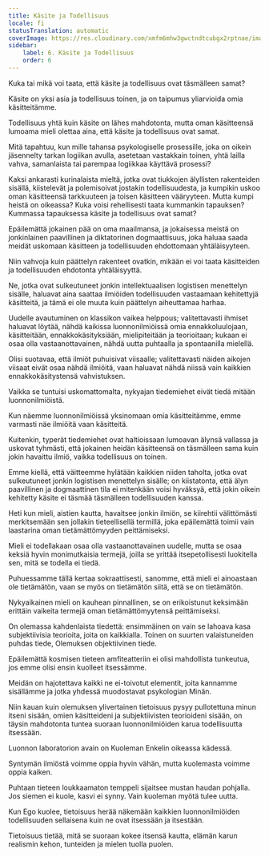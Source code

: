 ```yaml
---
title: Käsite ja Todellisuus
locale: fi
statusTranslation: automatic
coverImage: https://res.cloudinary.com/xmfm6mhw3gwctndtcubgx2rptnae/image/upload/v1741354419/small_cover_la_gran_rebelion_28716e29d2.webp
sidebar:
    label: 6. Käsite ja Todellisuus
    order: 6
---
```

Kuka tai mikä voi taata, että käsite ja todellisuus ovat täsmälleen samat?

Käsite on yksi asia ja todellisuus toinen, ja on taipumus yliarvioida omia käsitteitämme.

Todellisuus yhtä kuin käsite on lähes mahdotonta, mutta oman käsitteensä lumoama mieli olettaa aina, että käsite ja todellisuus ovat samat.

Mitä tapahtuu, kun mille tahansa psykologiselle prosessille, joka on oikein jäsennelty tarkan logiikan avulla, asetetaan vastakkain toinen, yhtä lailla vahva, samanlaista tai parempaa logiikkaa käyttävä prosessi?

Kaksi ankarasti kurinalaista mieltä, jotka ovat tiukkojen älyllisten rakenteiden sisällä, kiistelevät ja polemisoivat jostakin todellisuudesta, ja kumpikin uskoo oman käsitteensä tarkkuuteen ja toisen käsitteen vääryyteen. Mutta kumpi heistä on oikeassa? Kuka voisi rehellisesti taata kummankin tapauksen? Kummassa tapauksessa käsite ja todellisuus ovat samat?

Epäilemättä jokainen pää on oma maailmansa, ja jokaisessa meistä on jonkinlainen paavillinen ja diktatorinen dogmaattisuus, joka haluaa saada meidät uskomaan käsitteen ja todellisuuden ehdottomaan yhtäläisyyteen.

Niin vahvoja kuin päättelyn rakenteet ovatkin, mikään ei voi taata käsitteiden ja todellisuuden ehdotonta yhtäläisyyttä.

Ne, jotka ovat sulkeutuneet jonkin intellektuaalisen logistisen menettelyn sisälle, haluavat aina saattaa ilmiöiden todellisuuden vastaamaan kehitettyjä käsitteitä, ja tämä ei ole muuta kuin päättelyn aiheuttamaa harhaa.

Uudelle avautuminen on klassikon vaikea helppous; valitettavasti ihmiset haluavat löytää, nähdä kaikissa luonnonilmiöissä omia ennakkoluulojaan, käsitteitään, ennakkokäsityksiään, mielipiteitään ja teorioitaan; kukaan ei osaa olla vastaanottavainen, nähdä uutta puhtaalla ja spontaanilla mielellä.

Olisi suotavaa, että ilmiöt puhuisivat viisaalle; valitettavasti näiden aikojen viisaat eivät osaa nähdä ilmiöitä, vaan haluavat nähdä niissä vain kaikkien ennakkokäsitystensä vahvistuksen.

Vaikka se tuntuisi uskomattomalta, nykyajan tiedemiehet eivät tiedä mitään luonnonilmiöistä.

Kun näemme luonnonilmiöissä yksinomaan omia käsitteitämme, emme varmasti näe ilmiöitä vaan käsitteitä.

Kuitenkin, typerät tiedemiehet ovat haltioissaan lumoavan älynsä vallassa ja uskovat tyhmästi, että jokainen heidän käsitteensä on täsmälleen sama kuin jokin havaittu ilmiö, vaikka todellisuus on toinen.

Emme kiellä, että väitteemme hylätään kaikkien niiden taholta, jotka ovat sulkeutuneet jonkin logistisen menettelyn sisälle; on kiistatonta, että älyn paavillinen ja dogmaattinen tila ei mitenkään voisi hyväksyä, että jokin oikein kehitetty käsite ei täsmää täsmälleen todellisuuden kanssa.

Heti kun mieli, aistien kautta, havaitsee jonkin ilmiön, se kiirehtii välittömästi merkitsemään sen jollakin tieteellisellä termillä, joka epäilemättä toimii vain laastarina oman tietämättömyyden peittämiseksi.

Mieli ei todellakaan osaa olla vastaanottavainen uudelle, mutta se osaa keksiä hyvin monimutkaisia termejä, joilla se yrittää itsepetollisesti luokitella sen, mitä se todella ei tiedä.

Puhuessamme tällä kertaa sokraattisesti, sanomme, että mieli ei ainoastaan ole tietämätön, vaan se myös on tietämätön siitä, että se on tietämätön.

Nykyaikainen mieli on kauhean pinnallinen, se on erikoistunut keksimään erittäin vaikeita termejä oman tietämättömyytensä peittämiseksi.

On olemassa kahdenlaista tiedettä: ensimmäinen on vain se lahoava kasa subjektiivisia teorioita, joita on kaikkialla. Toinen on suurten valaistuneiden puhdas tiede, Olemuksen objektiivinen tiede.

Epäilemättä kosmisen tieteen amfiteatteriin ei olisi mahdollista tunkeutua, jos emme olisi ensin kuolleet itsessämme.

Meidän on hajotettava kaikki ne ei-toivotut elementit, joita kannamme sisällämme ja jotka yhdessä muodostavat psykologian Minän.

Niin kauan kuin olemuksen ylivertainen tietoisuus pysyy pullotettuna minun itseni sisään, omien käsitteideni ja subjektiivisten teorioideni sisään, on täysin mahdotonta tuntea suoraan luonnonilmiöiden karua todellisuutta itsessään.

Luonnon laboratorion avain on Kuoleman Enkelin oikeassa kädessä.

Syntymän ilmiöstä voimme oppia hyvin vähän, mutta kuolemasta voimme oppia kaiken.

Puhtaan tieteen loukkaamaton temppeli sijaitsee mustan haudan pohjalla. Jos siemen ei kuole, kasvi ei synny. Vain kuoleman myötä tulee uutta.

Kun Ego kuolee, tietoisuus herää näkemään kaikkien luonnonilmiöiden todellisuuden sellaisena kuin ne ovat itsessään ja itsestään.

Tietoisuus tietää, mitä se suoraan kokee itsensä kautta, elämän karun realismin kehon, tunteiden ja mielen tuolla puolen.

